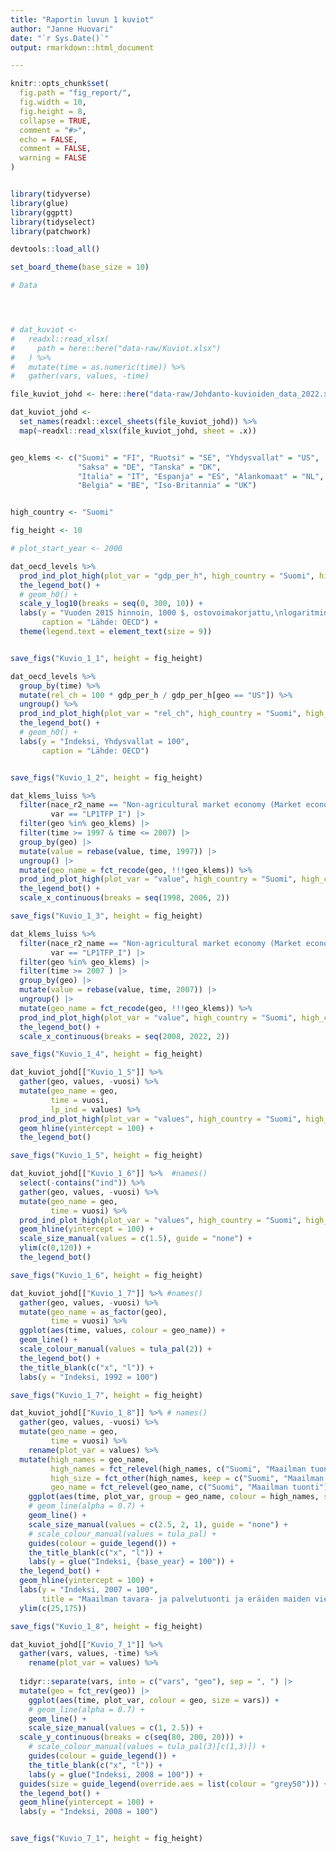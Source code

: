 ```yaml
---
title: "Raportin luvun 1 kuviot"
author: "Janne Huovari"
date: "`r Sys.Date()`"
output: rmarkdown::html_document

---
```


```r
knitr::opts_chunk$set(
  fig.path = "fig_report/",
  fig.width = 10,
  fig.height = 8,
  collapse = TRUE,
  comment = "#>", 
  echo = FALSE, 
  comment = FALSE, 
  warning = FALSE
)


library(tidyverse)
library(glue)
library(ggptt)
library(tidyselect)
library(patchwork)

devtools::load_all()

set_board_theme(base_size = 10)

# Data




# dat_kuviot <- 
#   readxl::read_xlsx(
#     path = here::here("data-raw/Kuviot.xlsx")
#   ) %>% 
#   mutate(time = as.numeric(time)) %>% 
#   gather(vars, values, -time)

file_kuviot_johd <- here::here("data-raw/Johdanto-kuvioiden_data_2022.xlsx")

dat_kuviot_johd <-
  set_names(readxl::excel_sheets(file_kuviot_johd)) %>%
  map(~readxl::read_xlsx(file_kuviot_johd, sheet = .x))


geo_klems <- c("Suomi" = "FI", "Ruotsi" = "SE", "Yhdysvallat" = "US", 
               "Saksa" = "DE", "Tanska" = "DK", 
               "Italia" = "IT", "Espanja" = "ES", "Alankomaat" = "NL",
               "Belgia" = "BE", "Iso-Britannia" = "UK") 


high_country <- "Suomi"

fig_height <- 10

# plot_start_year <- 2000

```

```r

dat_oecd_levels %>%
  prod_ind_plot_high(plot_var = "gdp_per_h", high_country = "Suomi", high_countries = setdiff(unique(.$geo_name), high_country), base_year = 2015) +
  the_legend_bot() +
  # geom_h0() +
  scale_y_log10(breaks = seq(0, 300, 10)) +
  labs(y = "Vuoden 2015 hinnoin, 1000 $, ostovoimakorjattu,\nlogaritminen asteikko",
       caption = "Lähde: OECD") +
  theme(legend.text = element_text(size = 9))


save_figs("Kuvio_1_1", height = fig_height)


```

```r



dat_oecd_levels %>% 
  group_by(time) %>% 
  mutate(rel_ch = 100 * gdp_per_h / gdp_per_h[geo == "US"]) %>% 
  ungroup() %>% 
  prod_ind_plot_high(plot_var = "rel_ch", high_country = "Suomi", high_countries = setdiff(unique(.$geo_name), high_country), base_year = 2015) +
  the_legend_bot() +
  # geom_h0() +
  labs(y = "Indeksi, Yhdysvallat = 100",
       caption = "Lähde: OECD") 


save_figs("Kuvio_1_2", height = fig_height)


```


```r

dat_klems_luiss %>% 
  filter(nace_r2_name == "Non-agricultural market economy (Market economy less industry A)",
         var == "LP1TFP_I") |> 
  filter(geo %in% geo_klems) |> 
  filter(time >= 1997 & time <= 2007) |> 
  group_by(geo) |> 
  mutate(value = rebase(value, time, 1997)) |> 
  ungroup() |> 
  mutate(geo_name = fct_recode(geo, !!!geo_klems)) %>% 
  prod_ind_plot_high(plot_var = "value", high_country = "Suomi", high_countries = setdiff(unique(.$geo_name), high_country), base_year = 1997) +
  the_legend_bot() +
  scale_x_continuous(breaks = seq(1998, 2006, 2))

save_figs("Kuvio_1_3", height = fig_height)

```

```r

dat_klems_luiss %>% 
  filter(nace_r2_name == "Non-agricultural market economy (Market economy less industry A)",
         var == "LP1TFP_I") |> 
  filter(geo %in% geo_klems) |> 
  filter(time >= 2007 ) |> 
  group_by(geo) |> 
  mutate(value = rebase(value, time, 2007)) |> 
  ungroup() |> 
  mutate(geo_name = fct_recode(geo, !!!geo_klems)) %>% 
  prod_ind_plot_high(plot_var = "value", high_country = "Suomi", high_countries = setdiff(unique(.$geo_name), high_country), base_year = 2007) +
  the_legend_bot() +
  scale_x_continuous(breaks = seq(2008, 2022, 2))

save_figs("Kuvio_1_4", height = fig_height)

```



```r

dat_kuviot_johd[["Kuvio_1_5"]] %>% 
  gather(geo, values, -vuosi) %>% 
  mutate(geo_name = geo,
         time = vuosi,
         lp_ind = values) %>% 
  prod_ind_plot_high(plot_var = "values", high_country = "Suomi", high_countries = setdiff(unique(.$geo_name), high_country), base_year = 1995) +
  geom_hline(yintercept = 100) +
  the_legend_bot() 

save_figs("Kuvio_1_5", height = fig_height)

```
```r

dat_kuviot_johd[["Kuvio_1_6"]] %>%  #names()
  select(-contains("ind")) %>%
  gather(geo, values, -vuosi) %>% 
  mutate(geo_name = geo,
         time = vuosi) %>% 
  prod_ind_plot_high(plot_var = "values", high_country = "Suomi", high_countries = setdiff(unique(.$geo_name), high_country), base_year = 2008) +
  geom_hline(yintercept = 100) +
  scale_size_manual(values = c(1.5), guide = "none") +
  ylim(c(0,120)) +
  the_legend_bot() 

save_figs("Kuvio_1_6", height = fig_height)

```

```r

dat_kuviot_johd[["Kuvio_1_7"]] %>% #names()
  gather(geo, values, -vuosi) %>% 
  mutate(geo_name = as_factor(geo),
         time = vuosi) %>% 
  ggplot(aes(time, values, colour = geo_name)) + 
  geom_line() +
  scale_colour_manual(values = tula_pal(2)) +
  the_legend_bot() +
  the_title_blank(c("x", "l")) +
  labs(y = "Indeksi, 1992 = 100")

save_figs("Kuvio_1_7", height = fig_height)

```




```r

dat_kuviot_johd[["Kuvio_1_8"]] %>% # names()
  gather(geo, values, -vuosi) %>% 
  mutate(geo_name = geo,
         time = vuosi) %>% 
    rename(plot_var = values) %>%
  mutate(high_names = geo_name,
         high_names = fct_relevel(high_names, c("Suomi", "Maailman tuonti"), after = 0),
         high_size = fct_other(high_names, keep = c("Suomi", "Maailman tuonti"), other_level = "muut high"),
         geo_name = fct_relevel(geo_name, c("Suomi", "Maailman tuonti"), after = Inf)) %>%
    ggplot(aes(time, plot_var, group = geo_name, colour = high_names, size = high_size)) +
    # geom_line(alpha = 0.7) +
    geom_line() +
    scale_size_manual(values = c(2.5, 2, 1), guide = "none") +
    # scale_colour_manual(values = tula_pal) +
    guides(colour = guide_legend()) +
    the_title_blank(c("x", "l")) +
    labs(y = glue("Indeksi, {base_year} = 100")) +
  the_legend_bot() +
  geom_hline(yintercept = 100) +
  labs(y = "Indeksi, 2007 = 100",
       title = "Maailman tavara- ja palvelutuonti ja eräiden maiden vienti") +
  ylim(c(25,175)) 

save_figs("Kuvio_1_8", height = fig_height)

```

```r

dat_kuviot_johd[["Kuvio_7_1"]] %>%  
  gather(vars, values, -time) %>% 
    rename(plot_var = values) %>% 
  
  tidyr::separate(vars, into = c("vars", "geo"), sep = ", ") |> 
  mutate(geo = fct_rev(geo)) |> 
    ggplot(aes(time, plot_var, colour = geo, size = vars)) +
    # geom_line(alpha = 0.7) +
    geom_line() +
    scale_size_manual(values = c(1, 2.5)) +
  scale_y_continuous(breaks = c(seq(80, 200, 20))) +
    # scale_colour_manual(values = tula_pal(3)[c(1,3)]) +
    guides(colour = guide_legend()) +
    the_title_blank(c("x", "l")) +
    labs(y = glue("Indeksi, 2008 = 100")) +
  guides(size = guide_legend(override.aes = list(colour = "grey50"))) +
  the_legend_bot() +
  geom_hline(yintercept = 100) +
  labs(y = "Indeksi, 2008 = 100") 


save_figs("Kuvio_7_1", height = fig_height)

```

